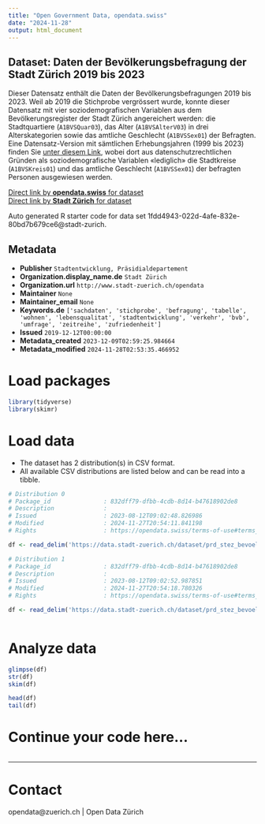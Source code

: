 ```yaml
---
title: "Open Government Data, opendata.swiss"
date: "2024-11-28"
output: html_document
---
```


## Dataset: Daten der Bevölkerungsbefragung der Stadt Zürich 2019 bis 2023

Dieser Datensatz enthält die Daten der Bevölkerungsbefragungen 2019 bis 2023. Weil ab 2019 die Stichprobe vergrössert wurde, konnte dieser Datensatz mit vier soziodemografischen Variablen aus dem Bevölkerungsregister der Stadt Zürich angereichert werden: die Stadtquartiere (`A1BVSQuar03`), das Alter (`A1BVSAlterV03`) in drei Alterskategorien sowie das amtliche Geschlecht (`A1BVSSex01`) der Befragten. Eine Datensatz-Version mit sämtlichen Erhebungsjahren (1999 bis 2023) finden Sie [unter diesem Link](https://data.stadt-zuerich.ch/dataset/prd_stez_bevoelkerungsbefragungen_seit1999_od4731), wobei dort aus datenschutzrechtlichen Gründen als soziodemografische Variablen «lediglich» die Stadtkreise (`A1BVSKreis01`) und das amtliche Geschlecht (`A1BVSSex01`) der befragten Personen ausgewiesen werden.

[Direct link by **opendata.swiss** for dataset](https://opendata.swiss/de/dataset/daten-der-bevolkerungsbefragung-der-stadt-zurich-2019-bis-2023)<br>
[Direct link by **Stadt Zürich** for dataset](https://data.stadt-zuerich.ch/dataset/prd_stez_bevoelkerungsbefragungen_seit2019_od4732)

Auto generated R starter code for data set 1fdd4943-022d-4afe-832e-80bd7b679ce6@stadt-zurich.

## Metadata

- **Publisher** `Stadtentwicklung, Präsidialdepartement`
- **Organization.display_name.de** `Stadt Zürich`
- **Organization.url** `http://www.stadt-zuerich.ch/opendata`
- **Maintainer** `None`
- **Maintainer_email** `None`
- **Keywords.de** `['sachdaten', 'stichprobe', 'befragung', 'tabelle', 'wohnen', 'lebensqualitat', 'stadtentwicklung', 'verkehr', 'bvb', 'umfrage', 'zeitreihe', 'zufriedenheit']`
- **Issued** `2019-12-12T00:00:00`
- **Metadata_created** `2023-12-09T02:59:25.984664`
- **Metadata_modified** `2024-11-28T02:53:35.466952`


# Load packages

```r

library(tidyverse)
library(skimr)

```

# Load data

-   The dataset has 2 distribution(s) in CSV format.
-   All available CSV distributions are listed below and can be read into a tibble.

```r

# Distribution 0
# Package_id               : 832dff79-dfbb-4cdb-8d14-b47618902de8
# Description              : 
# Issued                   : 2023-08-12T09:02:48.826986
# Modified                 : 2024-11-27T20:54:11.841198
# Rights                   : https://opendata.swiss/terms-of-use#terms_open

df <- read_delim('https://data.stadt-zuerich.ch/dataset/prd_stez_bevoelkerungsbefragungen_seit2019_od4732/download/BEV473OD4732.csv')

# Distribution 1
# Package_id               : 832dff79-dfbb-4cdb-8d14-b47618902de8
# Description              : 
# Issued                   : 2023-08-12T09:02:52.987851
# Modified                 : 2024-11-27T20:54:18.780326
# Rights                   : https://opendata.swiss/terms-of-use#terms_open

df <- read_delim('https://data.stadt-zuerich.ch/dataset/prd_stez_bevoelkerungsbefragungen_seit2019_od4732/download/Codeliste_BVB_OGD.csv')



```

# Analyze data

```r

glimpse(df)
str(df)
skim(df)

head(df)
tail(df)

```

# Continue your code here...

```r

```

------------------------------------------------------------------------

# Contact

opendata@zuerich.ch | Open Data Zürich
